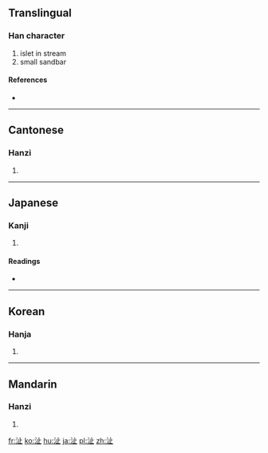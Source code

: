 ==Translingual==

===Han character===
{{Han char|rn=85|rad=水|as=04|sn=7|four=3111<sub>0</sub>|canj=水卜中一 (EYLM)}}

# islet in stream
# small sandbar

====References====
* {{Han ref|kx=0612.010|dkj=17213|dj=1005.040|hdz=31562.060|uh=6C9A|ud=27802|bh=CB54|bd=52052}}

----

==Cantonese==

===Hanzi===
{{yue-hanzi|jyut=|y=ji2}}

# {{defn|lang=yue|sort=水04}}

----

==Japanese==

===Kanji===
{{ja-kanji|grade=|rs=水04}}

# {{defn|lang=ja|sort=水04}}

====Readings====
* {{ja-readings|on=[[し]] (shi)|kun=[[なぎさ]] (nagisa)}}

----

==Korean==

===Hanja===
{{ko-hanja|hangeul=지|eumhun=|rv=ji|mr=chi|y=ci}}

# {{defn|lang=ko|sort=水04}}

----

==Mandarin==

===Hanzi===
{{cmn-hanzi|pin=[[me]] ([[me5]]), [[mò]] ([[mo4]]), [[zhǐ]] ([[zhi3]])|wg=*<sup>5</sup>, mo<sup>4</sup>, chih<sup>3</sup>}}

# {{defn|lang=cmn|sort=水04}}

[[fr:沚]]
[[ko:沚]]
[[hu:沚]]
[[ja:沚]]
[[pl:沚]]
[[zh:沚]]